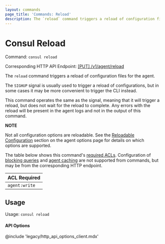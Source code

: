 ```yaml
---
layout: commands
page_title: 'Commands: Reload'
description: The `reload` command triggers a reload of configuration files for the agent.
---
```


# Consul Reload

Command: `consul reload`

Corresponding HTTP API Endpoint: [\[PUT\] /v1/agent/reload](/consul/api-docs/agent#reload-agent)

The `reload` command triggers a reload of configuration files for the agent.

The `SIGHUP` signal is usually used to trigger a reload of configurations,
but in some cases it may be more convenient to trigger the CLI instead.

This command operates the same as the signal, meaning that it will trigger
a reload, but does not wait for the reload to complete. Any errors with the
reload will be present in the agent logs and not in the output of this command.

**NOTE**

Not all configuration options are reloadable. See the
[Reloadable Configuration](/consul/docs/agent/config#reloadable-configuration)
section on the agent options page for details on which options are supported.

The table below shows this command's [required ACLs](/consul/api-docs/api-structure#authentication). Configuration of
[blocking queries](/consul/api-docs/features/blocking) and [agent caching](/consul/api-docs/features/caching)
are not supported from commands, but may be from the corresponding HTTP endpoint.

| ACL Required  |
| ------------- |
| `agent:write` |

## Usage

Usage: `consul reload`

#### API Options

@include 'legacy/http_api_options_client.mdx'
